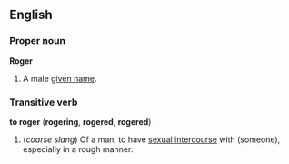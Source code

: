 ==English==
===Proper noun===
'''Roger'''

#A male [[given name]].

===Transitive verb===
'''to roger''' ('''rogering''', '''rogered''', '''rogered''')

#(''coarse slang'') Of a man, to have [[sexual intercourse]] with (someone), especially in a rough manner.